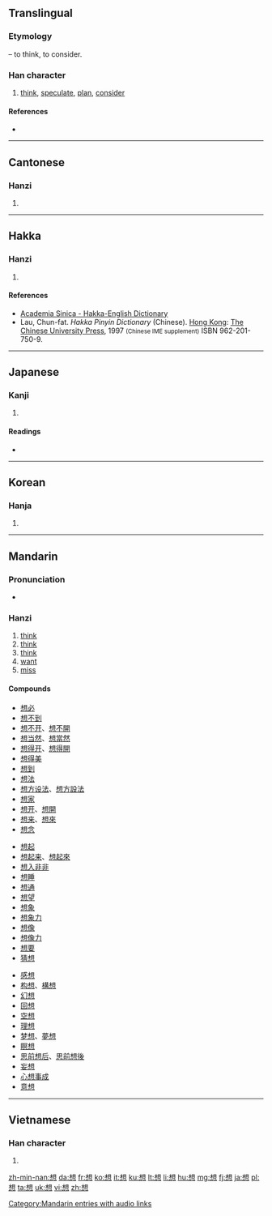 {{also|xiang}}
==Translingual==
{{stroke order|strokes=13}}
{{stroke order|type=animate}}

===Etymology===
{{Han compound|相|心|t2=heart, mind|ls=psc|c1=p|c2=s}} – to think, to consider.

===Han character===
{{Han char|rn=61|rad=心|as=09|sn=13|four=4633<sub>0</sub>|canj=木山心 (DUP)|ids=⿱[[相]][[心]]}}

# [[think]], [[speculate]], [[plan]], [[consider]]

====References====
* {{Han ref|kx=0392.260|dkj=10858|dj=0728.100|hdz=42320.110|uh=60F3|ud=24819|bh=B751|bd=46929}}

----

==Cantonese==

===Hanzi===
{{yue-hanzi|jyut=|y=seung2}}

# {{defn|lang=yue|sort=心09}}

----

==Hakka==

===Hanzi===
{{hak-hanzi|poj=[[síong]] (siong<sup>2</sup>)|gd=|hpy=xiong3}}

# {{defn|lang=hak|sort=心09}}

====References====
*[http://minhakka.ling.sinica.edu.tw/bkg/hakyin/search.php?DETAIL=1&LIMIT=id=39415&dbname=su_tian_1&graph=2 Academia Sinica - Hakka-English Dictionary]
*Lau, Chun-fat. ''Hakka Pinyin Dictionary'' (Chinese). [[Hong Kong]]: [[w:Chinese University of Hong Kong|The Chinese University Press]], 1997 <small>(Chinese IME supplement)</small> ISBN 962-201-750-9.

----

==Japanese==

===Kanji===
{{ja-kanji|grade=3|rs=心09}}

# {{defn|lang=ja|sort=心09}}

====Readings====
* {{ja-readings|on=[[そう]] (sō), [[そ]] (so)|kun=[[おもう]] (omou), [[おもい]] (omoi)}}

----

==Korean==

===Hanja===
{{ko-hanja|hangeul=상|eumhun=|rv=sang|mr=sang|y=sang}}

# {{defn|lang=ko|sort=心09}}

----

==Mandarin==

===Pronunciation===
* {{audio|zh-xiǎng.ogg|audio}}

===Hanzi===
{{cmn-hanzi|pin=[[xiǎng]] ([[xiang3]])|wg=hsiang<sup>3</sup>}}

# [[think]] {{gloss|to conceive of something or someone}}
# [[think]] {{gloss|to plan, to be considering}}
# [[think]] {{gloss|to guess, to [[reckon]]}}
# [[want]] {{gloss|to wish for or desire}}
# [[miss]] {{gloss|to feel the absence of someone or something}}

====Compounds====
{{top3}}
* [[想必]]
* [[想不到]]
* [[想不开]]、[[想不開]]
* [[想当然]]、[[想當然]]
* [[想得开]]、[[想得開]]
* [[想得美]]
* [[想到]]
* [[想法]]
* [[想方设法]]、[[想方設法]]
* [[想家]]
* [[想开]]、[[想開]]
* [[想来]]、[[想來]]
* [[想念]]
{{mid3}}
* [[想起]]
* [[想起来]]、[[想起來]]
* [[想入非非]]
* [[想睡]]
* [[想通]]
* [[想望]]
* [[想象]]
* [[想象力]]
* [[想像]]
* [[想像力]]
* [[想要]]
* [[猜想]]
{{mid3}}
* [[感想]]
* [[构想]]、[[構想]]
* [[幻想]]
* [[回想]]
* [[空想]]
* [[理想]]
* [[梦想]]、[[夢想]]
* [[瞑想]]
* [[思前想后]]、[[思前想後]]
* [[妄想]]
* [[心想事成]]
* [[意想]]
{{bottom}}

[[Category:Mandarin entries with audio links]]

----

==Vietnamese==

===Han character===
{{vi-hantu|tưởng|rs=心09}}

# {{defn|lang=vi|sort=心09}}

[[zh-min-nan:想]]
[[da:想]]
[[fr:想]]
[[ko:想]]
[[it:想]]
[[ku:想]]
[[lt:想]]
[[li:想]]
[[hu:想]]
[[mg:想]]
[[fj:想]]
[[ja:想]]
[[pl:想]]
[[ta:想]]
[[uk:想]]
[[vi:想]]
[[zh:想]]